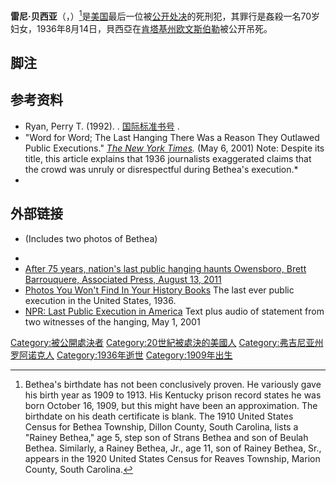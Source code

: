{{Infobox criminal
| name   = 雷尼·贝西亚<br>Rainey Bethea
| image_name     = 
| image_size     = 
| image_caption  = 
| birth_date = 1909年
| birth_place = {{USA}}[[維吉尼亞州|維吉尼亞州]][[羅阿諾克_(維吉尼亞州)|羅阿諾克]]
| death_date  = {{Death date|1936|08|14}}
| death_place = {{USA}}[[肯塔基州|肯塔基州]][[欧文斯伯勒|欧文斯伯勒]]
| conviction     = [[强奸|强奸]]<ref>Trial testimony revealed that Bethea had committed additional crime—murder, burglary, and robbery—but he was neither indicted nor convicted of those crimes.</ref>
| conviction_penalty        = [[絞刑|絞刑]]
| conviction_status         = 已處決
}}
'''雷尼·贝西亚'''（{{lang-en|Rainey Bethea}}，{{bd|1909年||1936年|8月14日}}）<ref>Bethea's birthdate has not been conclusively proven. He variously gave his birth year as 1909 to 1913. His Kentucky prison record states he was born October 16, 1909, but this might have been an approximation. The birthdate on his death certificate is blank. The 1910 United States Census for Bethea Township, Dillon County, South Carolina, lists a "Rainey Bethea," age 5, step son of Strans Bethea and son of Beulah Bethea. Similarly, a Rainey Bethea, Jr., age 11, son of Rainey Bethea, Sr., appears in the 1920 United States Census for Reaves Township, Marion County, South Carolina.</ref>是[[美国|美国]]最后一位被[[美国死刑制度|公开处决]]的死刑犯，其罪行是姦殺一名70岁妇女，1936年8月14日，貝西亞在[[肯塔基州|肯塔基州]][[欧文斯伯勒|欧文斯伯勒]]被公开吊死。 

== 脚注 ==
{{Reflist}}

== 参考资料 ==

* Ryan, Perry T. (1992). {{Webarchive|url=https://web.archive.org/web/20091027000108/http://geocities.com/lastpublichang/|date=October 27, 2009|title=''The Last Public Execution In America''}}. {{ISBN|0-9625504-5-0}}[[国际标准书号|国际标准书号]] {{link-en|Special:BookSources/0-9625504-5-0}}.
* "Word for Word; The Last Hanging There Was a Reason They Outlawed Public Executions." ''[[纽约时报|The New York Times]].'' (May 6, 2001)  Note:  Despite its title, this article explains that 1936 journalists exaggerated claims that the crowd was unruly or disrespectful during Bethea's execution.* {{Cite news|url=http://www.thegrio.com/black-history/black-history-1/after-75-years-last-public-hanging-haunts-city.php|title=After 75 years, last public hanging haunts city|publisher=The Grio|date=August 12, 2011|accessdate=August 12, 2011|archive-date=2011-11-04|archive-url=https://web.archive.org/web/20111104121501/http://www.thegrio.com/black-history/black-history-1/after-75-years-last-public-hanging-haunts-city.php|dead-url=no}}
* {{Cite news|url=http://www.courierpress.com/news/2011/aug/14/1936-owensboro-hanging-last-its-kind-us/|title=1936 Owensboro hanging last of its kind in U.S.|work=The Henderson Gleaner|date=August 14, 2011|accessdate=2020-07-15|archive-date=2011-11-18|archive-url=https://web.archive.org/web/20111118015153/http://www.courierpress.com/news/2011/aug/14/1936-owensboro-hanging-last-its-kind-us/|dead-url=no}}

== 外部链接 ==

* {{Findagrave|11846303}} (Includes two photos of Bethea)
* {{Cite news|author=|title=Party|date=August 24, 1936|work=[[時代雜誌|時代雜誌]]|url=http://www.time.com/time/magazine/article/0,9171,756507,00.html|accessdate=2008-08-09|archive-date=2008-08-24|archive-url=https://web.archive.org/web/20080824021059/http://www.time.com/time/magazine/article/0,9171,756507,00.html|dead-url=no}}
* [https://web.archive.org/web/20111104121501/http://www.thegrio.com/black-history/black-history-1/after-75-years-last-public-hanging-haunts-city.php After 75 years, nation's last public hanging haunts Owensboro, Brett Barrouquere, Associated Press, August 13, 2011]
* [https://web.archive.org/web/20160130083315/http://viralboom.com/historical-photos-you-wont-find-in-your-history-books/56/ Photos You Won't Find In Your History Books] The last ever public execution in the United States, 1936.
* [https://www.npr.org/programs/morning/features/2001/apr/010430.execution.html NPR: Last Public Execution in America] {{Wayback|url=https://www.npr.org/programs/morning/features/2001/apr/010430.execution.html |date=20190808204951 }}  Text plus audio of statement from two witnesses of the hanging, May 1, 2001
{{Authority control}}
[[Category:被公開處決者|Category:被公開處決者]]
[[Category:20世紀被處決的美國人|Category:20世紀被處決的美國人]]
[[Category:弗吉尼亚州罗阿诺克人|Category:弗吉尼亚州罗阿诺克人]]
[[Category:1936年逝世|Category:1936年逝世]]
[[Category:1909年出生|Category:1909年出生]]